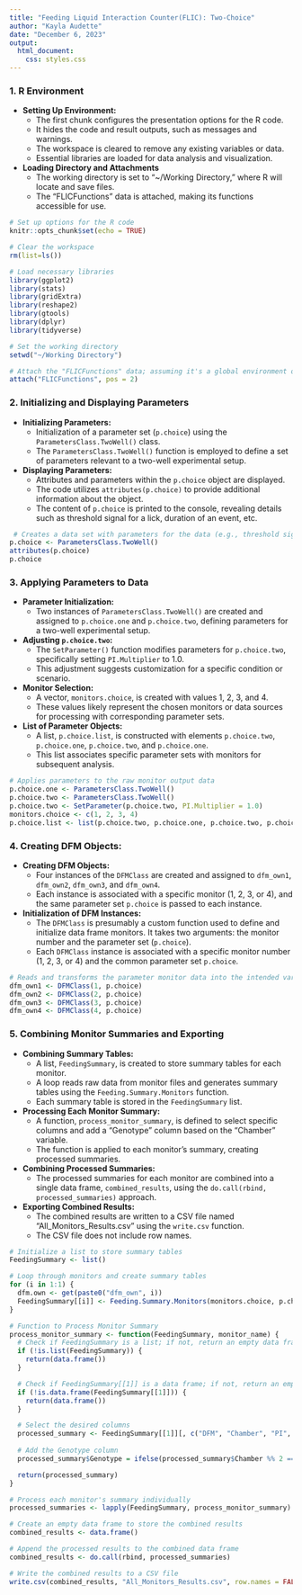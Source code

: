 ```yaml
---
title: "Feeding Liquid Interaction Counter(FLIC): Two-Choice"
author: "Kayla Audette"
date: "December 6, 2023"
output:
  html_document:
    css: styles.css
---
```


### 1. R Environment

- **Setting Up Environment:**
  - The first chunk configures the presentation options for the R code.
  - It hides the code and result outputs, such as messages and warnings.
  - The workspace is cleared to remove any existing variables or data.
  - Essential libraries are loaded for data analysis and visualization.
  
- **Loading Directory and Attachments**
  - The working directory is set to "~/Working Directory," where R will locate and save files.
  - The "FLICFunctions" data is attached, making its functions accessible for use.

```r
# Set up options for the R code
knitr::opts_chunk$set(echo = TRUE)

# Clear the workspace
rm(list=ls())

# Load necessary libraries
library(ggplot2)
library(stats)
library(gridExtra)
library(reshape2)
library(gtools)
library(dplyr)
library(tidyverse)

# Set the working directory
setwd("~/Working Directory")

# Attach the "FLICFunctions" data; assuming it's a global environment object
attach("FLICFunctions", pos = 2)
```


### 2. Initializing and Displaying Parameters

- **Initializing Parameters:**
  - Initialization of a parameter set (`p.choice`) using the `ParametersClass.TwoWell()` class.
  - The `ParametersClass.TwoWell()` function is employed to define a set of parameters relevant to a two-well experimental setup.

- **Displaying Parameters:**
  - Attributes and parameters within the `p.choice` object are displayed.
  - The code utilizes `attributes(p.choice)` to provide additional information about the object.
  - The content of `p.choice` is printed to the console, revealing details such as threshold signal for a lick, duration of an event, etc.
   
```r
 # Creates a data set with parameters for the data (e.g., threshold signal for a lick, duration of an event, etc.)
p.choice <- ParametersClass.TwoWell()
attributes(p.choice)
p.choice
```


### 3. Applying Parameters to Data

- **Parameter Initialization:**
  - Two instances of `ParametersClass.TwoWell()` are created and assigned to `p.choice.one` and `p.choice.two`, defining parameters for a two-well experimental setup.

- **Adjusting `p.choice.two`:**
  - The `SetParameter()` function modifies parameters for `p.choice.two`, specifically setting `PI.Multiplier` to 1.0.
  - This adjustment suggests customization for a specific condition or scenario.

- **Monitor Selection:**
  - A vector, `monitors.choice`, is created with values 1, 2, 3, and 4.
  - These values likely represent the chosen monitors or data sources for processing with corresponding parameter sets.

- **List of Parameter Objects:**
  - A list, `p.choice.list`, is constructed with elements `p.choice.two`, `p.choice.one`, `p.choice.two`, and `p.choice.one`.
  - This list associates specific parameter sets with monitors for subsequent analysis.

```r
# Applies parameters to the raw monitor output data 
p.choice.one <- ParametersClass.TwoWell()
p.choice.two <- ParametersClass.TwoWell()
p.choice.two <- SetParameter(p.choice.two, PI.Multiplier = 1.0)
monitors.choice <- c(1, 2, 3, 4)
p.choice.list <- list(p.choice.two, p.choice.one, p.choice.two, p.choice.one)
```


### 4. Creating DFM Objects:

- **Creating DFM Objects:**
   - Four instances of the `DFMClass` are created and assigned to `dfm_own1`, `dfm_own2`, `dfm_own3`, and `dfm_own4`.
   - Each instance is associated with a specific monitor (1, 2, 3, or 4), and the same parameter set `p.choice` is passed to each instance.

- **Initialization of DFM Instances:**
   - The `DFMClass` is presumably a custom function used to define and initialize data frame monitors. It takes two arguments: the monitor number and the parameter set (`p.choice`).
   - Each `DFMClass` instance is associated with a specific monitor number (1, 2, 3, or 4) and the common parameter set `p.choice`.

```r
# Reads and transforms the parameter monitor data into the intended variable based on the chosen parameters
dfm_own1 <- DFMClass(1, p.choice)
dfm_own2 <- DFMClass(2, p.choice)
dfm_own3 <- DFMClass(3, p.choice)
dfm_own4 <- DFMClass(4, p.choice)
```


### 5. Combining Monitor Summaries and Exporting

- **Combining Summary Tables:**
  - A list, `FeedingSummary`, is created to store summary tables for each monitor.
  - A loop reads raw data from monitor files and generates summary tables using the `Feeding.Summary.Monitors` function.
  - Each summary table is stored in the `FeedingSummary` list.

- **Processing Each Monitor Summary:**
  - A function, `process_monitor_summary`, is defined to select specific columns and add a "Genotype" column based on the "Chamber" variable.
  - The function is applied to each monitor's summary, creating processed summaries.

- **Combining Processed Summaries:**
  - The processed summaries for each monitor are combined into a single data frame, `combined_results`, using the `do.call(rbind, processed_summaries)` approach.

- **Exporting Combined Results:**
  - The combined results are written to a CSV file named "All_Monitors_Results.csv" using the `write.csv` function.
  - The CSV file does not include row names.
  
```r
# Initialize a list to store summary tables
FeedingSummary <- list()

# Loop through monitors and create summary tables
for (i in 1:1) {
  dfm.own <- get(paste0("dfm_own", i))
  FeedingSummary[[i]] <- Feeding.Summary.Monitors(monitors.choice, p.choice.list, range=c(5,180), TransformLicks=FALSE)
}

# Function to Process Monitor Summary
process_monitor_summary <- function(FeedingSummary, monitor_name) {
  # Check if FeedingSummary is a list; if not, return an empty data frame
  if (!is.list(FeedingSummary)) {
    return(data.frame())
  }

  # Check if FeedingSummary[[1]] is a data frame; if not, return an empty data frame
  if (!is.data.frame(FeedingSummary[[1]])) {
    return(data.frame())
  }

  # Select the desired columns
  processed_summary <- FeedingSummary[[1]][, c("DFM", "Chamber", "PI", "LicksA", "LicksB", "EventsA", "EventsB", "MeanDurationA", "MeanDurationB")]
  
  # Add the Genotype column
  processed_summary$Genotype = ifelse(processed_summary$Chamber %% 2 == 1, "Odds", "Evens")

  return(processed_summary)
}

# Process each monitor's summary individually
processed_summaries <- lapply(FeedingSummary, process_monitor_summary)

# Create an empty data frame to store the combined results
combined_results <- data.frame()

# Append the processed results to the combined data frame
combined_results <- do.call(rbind, processed_summaries)

# Write the combined results to a CSV file
write.csv(combined_results, "All_Monitors_Results.csv", row.names = FALSE)

```


